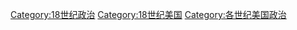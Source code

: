 [[Category:18世纪政治|Category:18世纪政治]]
[[Category:18世纪美国|Category:18世纪美国]]
[[Category:各世纪美国政治|Category:各世纪美国政治]]